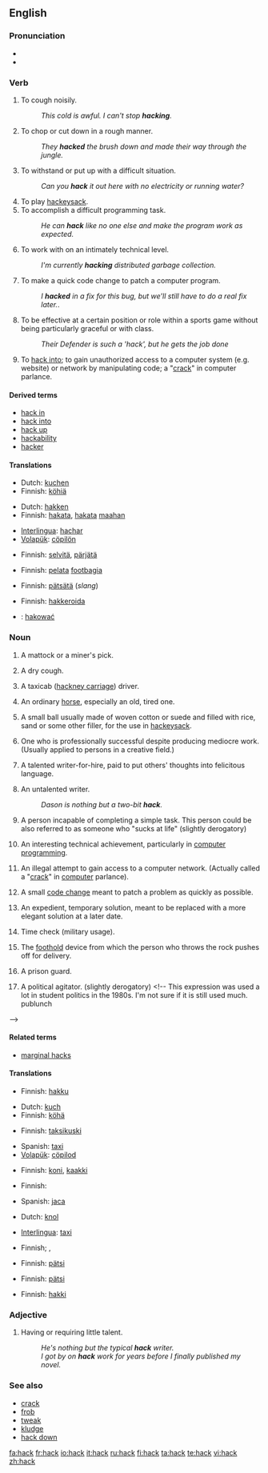 {{see|häck}}
{{wikipedia|dab=hack}}
==English==

===Pronunciation===
*{{IPA|/hæk/}}
*{{rhymes|æk}}

===Verb===
{{en-verb}}

# To cough noisily.
#: ''This cold is awful. I can't stop '''hacking'''.''
# To chop or cut down in a rough manner.
#: ''They '''hacked''' the brush down and made their way through the jungle.''
# To withstand or put up with a difficult situation.
#: ''Can you '''hack''' it out here with no electricity or running water?''
# To play [[hackeysack]].
# To accomplish a difficult programming task.
#: ''He can '''hack''' like no one else and make the program work as expected.''
# To work with on an intimately technical level.
#: ''I'm currently '''hacking''' distributed garbage collection.''
# To make a quick code change to patch a computer program.
#: ''I '''hacked''' in a fix for this bug, but we'll still have to do a real fix later.''.
# {{sport}} To be effective at a certain position or role within a sports game without being particularly graceful or with class.
#: ''Their Defender is such a 'hack', but he gets the job done''
# {{slang}} To [[hack into]]; to gain unauthorized access to a computer system (e.g. website) or network by manipulating code; a "[[crack]]" in computer parlance.

====Derived terms====
*[[hack in]]
*[[hack into]]
*[[hack up]]
*[[hackability]]
*[[hacker]]

====Translations====
{{trans-top|to cough noisily}}
*Dutch: [[kuchen]]
*Finnish: [[köhiä]]
{{trans-mid}}
{{trans-bottom}}

{{trans-top|to chop or cut down in a rough manner}}
*Dutch: [[hakken]]
*Finnish: [[hakata#Finnish|hakata]], [[hakata#Finnish|hakata]] [[maa#Finnish|maahan]]
{{trans-mid}}
*[[Interlingua]]: [[hachar]]
*[[Volapük]]: [[cöpilön]]
{{trans-bottom}}

{{trans-top|to withstand or put up with a difficult situation}}
*Finnish: [[selvitä]], [[pärjätä]]
{{trans-mid}}
{{trans-bottom}}

{{trans-top|to play hackeysack}}
*Finnish: [[pelata]] [[footbag|footbagia]]
{{trans-mid}}
{{trans-bottom}}

{{trans-top|to accomplish a difficult programming task}}
{{trans-mid}}
{{trans-bottom}}

{{trans-top|to work with on an intimately technical level}}
{{trans-mid}}
{{trans-bottom}}

{{trans-top|to make a quick code change to patch a computer program}}
*Finnish: [[pätsätä]] (''slang'')
{{trans-mid}}
{{trans-bottom}}

{{trans-top|to be effective in a sports game without being particularly graceful}}
{{trans-mid}}
{{trans-bottom}}

{{trans-top|to gain illegal access to a computer network}}
*Finnish: [[hakkeroida]]
{{trans-bottom}}

{{ttbc-top}}
*{{ttbc|Polish}}: [[hakować]]
{{trans-bottom}}

===Noun===
{{en-noun}}

# {{obsolete}} A mattock or a miner's pick.  <!-- Concise Oxford Dictionary -->
# A dry cough.
# {{slang}} A taxicab ([[hackney carriage]]) driver.
# {{obsolete}} An ordinary [[horse]], especially an old, tired one.
# A small ball usually made of woven cotton or suede and filled with rice, sand or some other filler, for the use in [[hackeysack]].
# {{pejorative}} One who is professionally successful despite producing mediocre work. (Usually applied to persons in a creative field.)
# {{pejorative}} A talented writer-for-hire, paid to put others' thoughts into felicitous language.
# {{pejorative}} An untalented writer.
#: ''Dason is nothing but a two-bit '''hack'''.''
# {{slang}} A person incapable of completing a simple task.  This person could be also referred to as someone who "sucks at life" (slightly derogatory)
# {{computing}} An interesting technical achievement, particularly in [[computer programming]].
# {{context|computing|slang}} An illegal attempt to gain access to a computer network. (Actually called a "[[crack]]" in [[computer]] parlance).
# {{computing}} A small [[code change]] meant to patch a problem as quickly as possible.
# {{computing}} An expedient, temporary solution, meant to be replaced with a more elegant solution at a later date.
# {{slang}} Time check (military usage).
# {{curling}} The [[foothold]] device from which the person who throws the rock pushes off for delivery.
# {{rfv-sense}} {{slang}} A prison guard.
# {{politics}} A political agitator.  (slightly derogatory) <!-- This expression was used a lot in student politics in the 1980s.  I'm not sure if it is still used much.  publunch
-->

====Related terms====
*[[marginal hacks]]

====Translations====
{{trans-top|miner's pick}}
*Finnish: [[hakku]]
{{trans-bottom}}

{{trans-top|dry cough}}
*Dutch: [[kuch]] {{m}}
*Finnish: [[köhä]]
{{trans-mid}}
{{trans-bottom}}

{{trans-top|taxicab driver}}
*Finnish: [[taksikuski]]
{{trans-mid}}
*Spanish: [[taxi]]
*[[Volapük]]: [[cöpilod]]
{{trans-bottom}}

{{trans-top|ordinary horse, especially an old, tired one}}
*Finnish: [[koni#Finnish|koni]], [[kaakki]]
{{trans-mid}}
{{trans-bottom}}

{{trans-top|small ball for hackeysack}}
*Finnish: {{t|fi|footbag}}
{{trans-mid}}
*Spanish: [[jaca]]
{{trans-bottom}}

{{trans-top|one who is professionally successful despite producing mediocre work}}
{{trans-mid}}
{{trans-bottom}}

{{trans-top|talented writer-for-hire}}
*Dutch: [[knol]]
{{trans-mid}}
*[[Interlingua]]: [[taxi]]
{{trans-bottom}}

{{trans-top|untalented writer}}
{{trans-mid}}
{{trans-bottom}}

{{trans-top|person incapable of completing a simple task}}
{{trans-mid}}
{{trans-bottom}}

{{trans-top|interesting technical achievement}}
{{trans-mid}}
{{trans-bottom}}

{{trans-top|illegal attempt to gain access to a computer network}}
*Finnish; {{t|fi|hakkerointiyritys}}, {{t|fi|tietomurtoyritys}}
{{trans-mid}}
{{trans-bottom}}

{{trans-top|small code change}}
*Finnish: [[pätsi]]
{{trans-bottom}}

{{trans-top|expedient, temporary solution}}
*Finnish: [[pätsi]]
{{trans-mid}}
{{trans-bottom}}

{{trans-top|time check}}
{{trans-mid}}
{{trans-bottom}}

{{trans-top|foothold device in curling}}
*Finnish: [[hakki]]
{{trans-mid}}
{{trans-bottom}}

{{trans-top|prison guard}}
{{trans-mid}}
{{trans-bottom}}

{{trans-top|political agitator}}
{{trans-mid}}
{{trans-bottom}}

===Adjective===
{{en-adj|-}}

# {{literary}} Having or requiring little talent.
#: ''He's nothing but the typical '''hack''' writer.''
#: ''I got by on '''hack''' work for years before I finally published my novel.''

===See also===
*[[crack]]
*[[frob]]
*[[tweak]]
*[[kludge]]
*[[hack down]]

[[fa:hack]]
[[fr:hack]]
[[io:hack]]
[[it:hack]]
[[ru:hack]]
[[fi:hack]]
[[ta:hack]]
[[te:hack]]
[[vi:hack]]
[[zh:hack]]